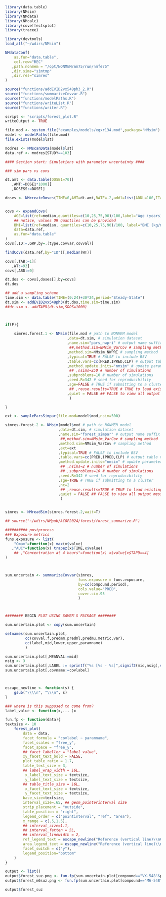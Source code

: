 ```r
library(data.table)
library(NMsim)
library(NMdata)
library(NMcalc)
library(coveffectsplot)
library(tracee)

library(devtools)
load_all("~/wdirs/NMsim")

NMdataConf(
    as.fun="data.table",
    col.row="REC"
   ,path.nonmem = "/opt/NONMEM/nm75/run/nmfe75"
   ,dir.sims="simtmp"
   ,dir.res="simres"
)

source("functions/addEVID2vx548ph3_2.R")
source("functions/summarizeCovvar.R")
source("functions/modelPaths.R")
source("functions/writeList.R")
source("functions/writer.R")

script <- "scripts/forest_plot.R"
writeOutput <- TRUE

file.mod <- system.file("examples/models/xgxr134.mod",package="NMsim")
model <- modelPaths(file.mod)
file.exists(model$lst)

modres <- NMscanData(model$lst)
data.ref <- modres[STUDY==103]

#### Section start: Simulations with parameter uncertainty ####

### sim pars vs covs

dt.amt <- data.table(DOSE1=70)[
   ,AMT:=DOSE1*1000][
   ,DOSESS:=DOSE1]

doses <- NMcreateDoses(TIME=0,AMT=dt.amt,RATE=-2,addl=list(ADDL=100,II=24),col.id=NA)


covs <- expandCovs(
    AGE=list(ref=median,quantiles=c(10,25,75,90)/100,label="Age (years)"),
    ## notice, values OR quantiles can be provided
    BMI=list(ref=median, quantiles=c(10,25,75,90)/100, label="BMI (kg/m2)"),
    data=data.ref,
    as.fun="data.table"
)
covs[,ID:=.GRP,by=.(type,covvar,covval)]

findCovs(data.ref,by="ID")[,median(WT)]

covs[,TAB:=1][
   ,WT:=93]
covs[,ABD:=0]

dt.dos <- covs[,doses[],by=covs]
dt.dos

## add a sampling scheme
time.sim <- data.table(TIME=(0:24)+30*24,period="Steady-State")
dt.sim <- addEVID2vx548ph3(dt.dos,time.sim=time.sim)
##dt.sim <- addTAPD(dt.sim,SDOS=1000)



if(F){
    
    simres.forest.1 <- NMsim(file.mod # path to NONMEM model
                            ,data=dt.sim, # simulation dataset
                            ,name.sim="pars_nwpri" # output name suffix
                             ##,method.sim=NMsim_VarCov # sampling method
                            ,method.sim=NMsim_NWPRI # sampling method
                            ,typical=TRUE # FALSE to include BSV
                            ,table.vars=cc(PRED,IPRED,CLP) # output table variables
                            ,method.update.inits="nmsim" # update parameters from ext
                             ## ,nsims=250 # number of simulations
                            ,subproblems=10 # number of simulations
                            ,seed.R=342 # seed for reproducibility
                            ,sge=FALSE # TRUE if submitting to a cluster
                             ## ,reuse.results=TRUE # TRUE to load existing results
                            ,quiet = FALSE ## FALSE to view all output messages
                             )

}

ext <- sampleParsSimpar(file.mod=model$mod,nsim=500)

simres.forest.2 <- NMsim(model$mod # path to NONMEM model
                        ,data=dt.sim, # simulation dataset
                        ,name.sim="forest_simpar" # output name suffix
                         ##,method.sim=NMsim_VarCov # sampling method
                        ,method.sim=NMsim_VarCov # sampling method
                        ,ext=ext
                        ,typical=TRUE # FALSE to include BSV
                        ,table.vars=cc(PRED,IPRED,CLP) # output table variables
                        ,method.update.inits="nmsim" # update parameters from ext
                         ## ,nsims=2 # number of simulations
                         ## ,subproblems=10 # number of simulations
                        ,seed.R=342 # seed for reproducibility
                        ,sge=TRUE # TRUE if submitting to a cluster
                        ,nc=2
                         ## ,reuse.results=TRUE # TRUE to load existing results
                        ,quiet = FALSE ## FALSE to view all output messages
                         )


simres <- NMreadSim(simres.forest.2,wait=T)

## source("~/wdirs/NMpub/ACOP2024/forest/forest_summarize.R")

########## postprocess
### Exposure metrics
funs.exposure <- list(
    "Cmax"=function(x) max(x$value)
   ,"AUC"=function(x) trapez(x$TIME,x$value)
    ## ,"Concentration at 4 hours"=function(x) x$value[x$TAPD==4]
)



sum.uncertain <- summarizeCovvar(simres,
                                 funs.exposure = funs.exposure,
                                 by=cc(compound,period),
                                 cols.value="PRED",
                                 cover.ci=.95
                                 )



######## BEGIN PLOT USING SAMER'S PACKAGE ########

sum.uncertain.plot <- copy(sum.uncertain)

setnames(sum.uncertain.plot,
         cc(covval.f,predmm,predml,predmu,metric.var),
         cc(label,mid,lower,upper,paramname)
         )

sum.uncertain.plot[,MEANVAL:=mid]
nsig <- 3
sum.uncertain.plot[,LABEL := sprintf("%s [%s - %s]",signif2(mid,nsig),signif2(lower,nsig),signif2(upper,nsig))]
sum.uncertain.plot[,covname:=covlabel]



escape_newline <- function(s) {
    gsub("\\\\n", "\\\n", s)
}

### where is this supposed to come from?
label_value <- function(x,... )x

fun.fp <- function(data){
textsize <- 10
    forest_plot(
        data = data,
        facet_formula = "covlabel ~ paramname", 
        facet_scales = "free_y",
        facet_space = "free_y",
        ## facet_labeller = "label_value",
        xy_facet_text_bold = FALSE, 
        plot_table_ratio = 1.7, 
        table_text_size = 3,
        ## label_wrap_width = 16L,
         x_label_text_size = textsize,
         y_label_text_size = textsize, 
        ## table_title_size = 16L,
         x_facet_text_size = textsize, 
         y_facet_text_size = textsize,
        base_size=textsize,
        interval_size=.65, ## geom_pointerinterval size
        strip_placement = "outside",
        table_position = "right",
        legend_order = c("pointinterval", "ref", "area"),
        x_range = c(.5,1.5),
        ## interval_size=1.1,
        ## interval_fatten = 5L,
        ## interval_linewidth = 2,
        ref_legend_text = escape_newline("Reference (vertical line)\\nClinically relevant limits 0.8-1.25 (colored area)"),
        area_legend_text = escape_newline("Reference (vertical line)\\nClinically relevant limits 0.8-1.25 (colored area)"),
        facet_switch = c("y"),
        legend_position="bottom"
    )
}

output <- list()
output$forest_suz.png <- fun.fp(sum.uncertain.plot[compound=="VX-548"&period=="Steady-State"])
output$forest_m6suz.png <- fun.fp(sum.uncertain.plot[compound=="M6-548"&period=="Steady-State"])

output$forest_suz


```

